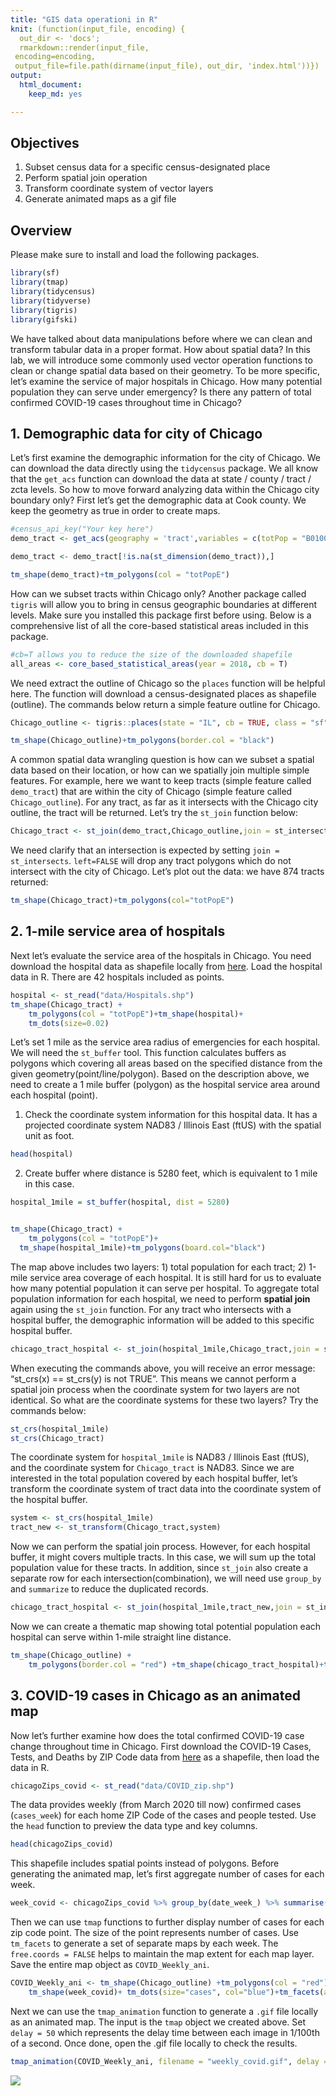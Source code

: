 ```yaml
---
title: "GIS data operationi in R"
knit: (function(input_file, encoding) {
  out_dir <- 'docs';
  rmarkdown::render(input_file,
 encoding=encoding,
 output_file=file.path(dirname(input_file), out_dir, 'index.html'))})
output: 
  html_document: 
    keep_md: yes

---
```


## Objectives
1. Subset census data for a specific census-designated place
2. Perform spatial join operation 
3. Transform coordinate system of vector layers 
4. Generate animated maps as a gif file

## Overview 

Please make sure to install and load the following packages. 

```r
library(sf)
library(tmap)
library(tidycensus)
library(tidyverse)
library(tigris)
library(gifski)

```

We have talked about data manipulations before where we can clean and transform tabular data in a proper format. How about spatial data? In this lab, we will introduce some commonly used vector operation functions to clean or change spatial data based on their geometry. To be more specific, let's examine the service of major hospitals in Chicago. How many potential population they can serve under emergency? Is there any pattern of total confirmed COVID-19 cases throughout time in Chicago? 


## 1. Demographic data for city of Chicago

Let's first examine the demographic information for the city of Chicago. We can download the data directly using the `tidycensus` package. We all know that the `get_acs` function can download the data at state / county / tract / zcta levels. So how to move forward analyzing data within the Chicago city boundary only? First let's get the demographic data at Cook county. We keep the geometry as true in order to create maps. 

```r
#census_api_key("Your key here")
demo_tract <- get_acs(geography = 'tract',variables = c(totPop = "B01001_001",Hispanic ="B03003_003", NOTHispanic = "B03003_002",White = "B02001_002",Afr = "B02001_003",Asian = "B02001_005"), year = 2018, state = 'IL', county="Cook", geometry = T, output="wide")

demo_tract <- demo_tract[!is.na(st_dimension(demo_tract)),]

tm_shape(demo_tract)+tm_polygons(col = "totPopE")
```
 
How can we subset tracts within Chicago only? Another package called `tigris` will allow you to bring in census geographic boundaries at different levels. Make sure you installed this package first before using. Below is a comprehensive list of all the core-based statistical areas included in this package. 

```r
#cb=T allows you to reduce the size of the downloaded shapefile 
all_areas <- core_based_statistical_areas(year = 2018, cb = T)
```

We need extract the outline of Chicago so the `places` function will be helpful here. The function will download a census-designated places as shapefile (outline). The commands below return a simple feature outline for Chicago. 

```r
Chicago_outline <- tigris::places(state = "IL", cb = TRUE, class = "sf") %>% filter(NAME=="Chicago")

tm_shape(Chicago_outline)+tm_polygons(border.col = "black")

```


A common spatial data wrangling question is how can we subset a spatial data based on their location, or how can we spatially join multiple simple features. For example, here we want to keep tracts (simple feature called `demo_tract`) that are within the city of Chicago (simple feature called `Chicago_outline`). For any tract, as far as it intersects with the Chicago city outline, the tract will be returned. Let's try the `st_join` function below:

```r
Chicago_tract <- st_join(demo_tract,Chicago_outline,join = st_intersects, left=FALSE)

```

We need clarify that an intersection is expected by setting `join = st_intersects`. `left=FALSE` will drop any tract polygons which do not intersect with the city of Chicago. Let's plot out the data: we have 874 tracts returned:

```r
tm_shape(Chicago_tract)+tm_polygons(col="totPopE")
```

## 2. 1-mile service area of hospitals

Next let's evaluate the service area of the hospitals in Chicago. You need download the hospital data as shapefile locally from [here](https://data.cityofchicago.org/Health-Human-Services/Hospitals-Chicago/ucpz-2r55). Load the hospital data in R. There are 42 hospitals included as points. 

```r
hospital <- st_read("data/Hospitals.shp")
tm_shape(Chicago_tract) +
    tm_polygons(col = "totPopE")+tm_shape(hospital)+
    tm_dots(size=0.02)
```

Let's set 1 mile as the service area radius of emergencies for each hospital. We will need the `st_buffer` tool. This function calculates buffers as polygons which covering all areas based on the specified distance from the given geometry(point/line/polygon). Based on the description above, we need to create a 1 mile buffer (polygon) as the hospital service area around each hospital (point). 

1. Check the coordinate system information for this hospital data. It has a projected coordinate system NAD83 / Illinois East (ftUS) with the spatial unit as foot. 

```r

head(hospital)

```

2. Create buffer where distance is 5280 feet, which is equivalent to 1 mile in this case. 

```r
hospital_1mile = st_buffer(hospital, dist = 5280)


tm_shape(Chicago_tract) +
    tm_polygons(col = "totPopE")+
  tm_shape(hospital_1mile)+tm_polygons(board.col="black")
```

The map above includes two layers: 1) total population for each tract; 2) 1-mile service area coverage of each hospital. It is still hard for us to evaluate how many potential population it can serve per hospital. To aggregate total population information for each hospital, we need to perform **spatial join** again using the `st_join` function. For any tract who intersects with a hospital buffer, the demographic information will be added to this specific hospital buffer. 

```r
chicago_tract_hospital <- st_join(hospital_1mile,Chicago_tract,join = st_intersects, left=FALSE) 

```

When executing the commands above, you will receive an error message: "st_crs(x) == st_crs(y) is not TRUE". This means we cannot perform a spatial join process when the coordinate system for two layers are not identical. So what are the coordinate systems for these two layers? Try the commands below:

```r
st_crs(hospital_1mile)
st_crs(Chicago_tract)
```

The coordinate system for `hospital_1mile` is NAD83 / Illinois East (ftUS), and the coordinate system for `Chicago_tract` is NAD83. Since we are interested in the total population covered by each hospital buffer, let's transform the coordinate system of tract data into the coordinate system of the hospital buffer. 

```r
system <- st_crs(hospital_1mile)
tract_new <- st_transform(Chicago_tract,system)   
```

Now we can perform the spatial join process. However, for each hospital buffer, it might covers multiple tracts. In this case, we will sum up the total population value for these tracts. In addition, since `st_join` also create a separate row for each intersection(combination), we will need use `group_by` and `summarize` to reduce the duplicated records.

```r
chicago_tract_hospital <- st_join(hospital_1mile,tract_new,join = st_intersects, left=FALSE) %>% group_by(BLDGID) %>% summarise(Totalpop=sum(totPopE))

```

Now we can create a thematic map showing total potential population each hospital can serve within 1-mile straight line distance. 

```r

tm_shape(Chicago_outline) +
    tm_polygons(border.col = "red") +tm_shape(chicago_tract_hospital)+tm_polygons(col="Totalpop",style = "quantile")

```

## 3. COVID-19 cases in Chicago as an animated map

Now let's further examine how does the total confirmed COVID-19 case change throughout time in Chicago. First download the COVID-19 Cases, Tests, and Deaths by ZIP Code data from [here](https://data.cityofchicago.org/Health-Human-Services/COVID-19-Cases-Tests-and-Deaths-by-ZIP-Code/yhhz-zm2v) as a shapefile, then load the data in R. 
```r
chicagoZips_covid <- st_read("data/COVID_zip.shp")

```

The data provides weekly (from March 2020 till now) confirmed cases (`cases_week`) for each home ZIP Code of the cases and people tested. Use the `head` function to preview the data type and key columns. 

```r
head(chicagoZips_covid)
```



This shapefile includes spatial points instead of polygons. Before generating the animated map, let's first aggregate number of cases for each week. 

```r
week_covid <- chicagoZips_covid %>% group_by(date_week_) %>% summarise(cases=sum(cases_week, na.rm = T))

```

Then we can use `tmap` functions to further display number of cases for each zip code point. The size of the point represents number of cases. Use `tm_facets` to generate a set of separate maps by each week.  The `free.coords = FALSE` helps to maintain the map extent for each map layer. Save the entire map object as `COVID_Weekly_ani`. 

```r
COVID_Weekly_ani <- tm_shape(Chicago_outline) +tm_polygons(col = "red") +tm_shape(chicago_tract_hospital)+tm_polygons(col="Totalpop",style = "quantile")+
    tm_shape(week_covid)+ tm_dots(size="cases", col="blue")+tm_facets(along = "date_week_", free.coords = FALSE)

```

Next we can use the `tmap_animation` function to generate a `.gif` file locally as an animated map. The input is the `tmap` object we created above. Set `delay = 50` which represents the delay time between each image in 1/100th of a second. Once done, open the .gif file locally to check the results. 

```r
tmap_animation(COVID_Weekly_ani, filename = "weekly_covid.gif", delay = 50)

```


![](data/weekly_covid.gif)
